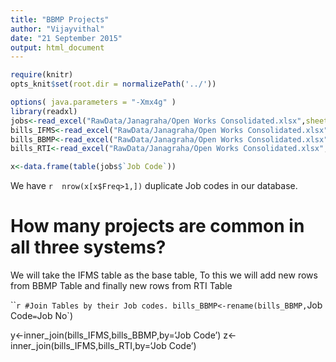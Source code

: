 ```yaml
---
title: "BBMP Projects"
author: "Vijayvithal"
date: "21 September 2015"
output: html_document
---
```

```r
require(knitr)
opts_knit$set(root.dir = normalizePath('../'))
```

```r
options( java.parameters = "-Xmx4g" )
library(readxl)
jobs<-read_excel("RawData/Janagraha/Open Works Consolidated.xlsx",sheet="BBMP Job Codes",skip=1)
bills_IFMS<-read_excel("RawData/Janagraha/Open Works Consolidated.xlsx",sheet="Contractor Bills (source IFMS)",skip=1)
bills_BBMP<-read_excel("RawData/Janagraha/Open Works Consolidated.xlsx",sheet="Contractor Bills (BBMP Website)",skip=1)
bills_RTI<-read_excel("RawData/Janagraha/Open Works Consolidated.xlsx",sheet="Contractor Bills (RTI)",skip=1)
```

```r
x<-data.frame(table(jobs$`Job Code`))

```
We have `r  nrow(x[x$Freq>1,]) ` duplicate  Job codes in our database.

# How many projects are common in all three systems?

We will take the IFMS table as the base table, To this we will add new rows from  BBMP Table and finally new rows from RTI Table

``` r
#Join Tables by their Job codes.
bills_BBMP<-rename(bills_BBMP,`Job Code`=`Job No`)

y<-inner_join(bills_IFMS,bills_BBMP,by='Job Code')
z<-inner_join(bills_IFMS,bills_RTI,by='Job Code')
